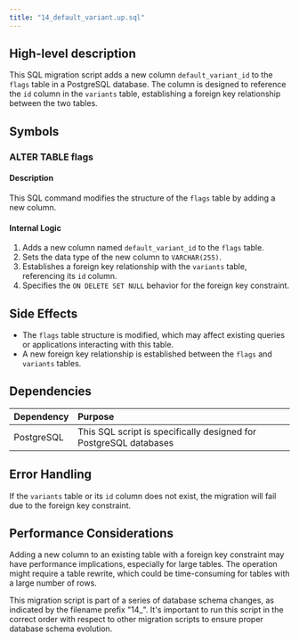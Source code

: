 ```yaml
---
title: "14_default_variant.up.sql"
---
```


## High-level description
This SQL migration script adds a new column `default_variant_id` to the `flags` table in a PostgreSQL database. The column is designed to reference the `id` column in the `variants` table, establishing a foreign key relationship between the two tables.

## Symbols

### ALTER TABLE flags
#### Description
This SQL command modifies the structure of the `flags` table by adding a new column.

#### Internal Logic
1. Adds a new column named `default_variant_id` to the `flags` table.
2. Sets the data type of the new column to `VARCHAR(255)`.
3. Establishes a foreign key relationship with the `variants` table, referencing its `id` column.
4. Specifies the `ON DELETE SET NULL` behavior for the foreign key constraint.

## Side Effects
- The `flags` table structure is modified, which may affect existing queries or applications interacting with this table.
- A new foreign key relationship is established between the `flags` and `variants` tables.

## Dependencies
| Dependency | Purpose |
|:-----------|:--------|
| PostgreSQL | This SQL script is specifically designed for PostgreSQL databases |

## Error Handling
If the `variants` table or its `id` column does not exist, the migration will fail due to the foreign key constraint.

## Performance Considerations
Adding a new column to an existing table with a foreign key constraint may have performance implications, especially for large tables. The operation might require a table rewrite, which could be time-consuming for tables with a large number of rows.

This migration script is part of a series of database schema changes, as indicated by the filename prefix "14_". It's important to run this script in the correct order with respect to other migration scripts to ensure proper database schema evolution.